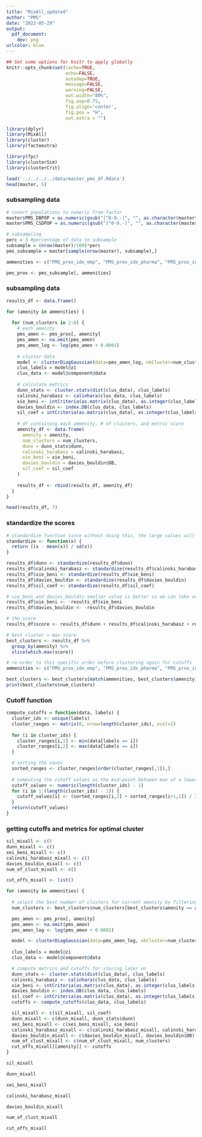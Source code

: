 ```yaml
---
title: "MixAll_updated"
author: "PMS"
date: "2023-05-29"
output:
  pdf_document:
    dev: png
urlcolor: blue
---
```


```r
## Set some options for knitr to apply globally
knitr::opts_chunk$set(cache=TRUE,
                      echo=FALSE,
                      autodep=TRUE,
                      message=FALSE,
                      warning=FALSE,
                      out.width="80%",
                      fig.asp=0.75,
                      fig.align='center',
                      fig.pos = "H", 
                      out.extra = "")
```

```r
library(dplyr)
library(MixAll)
library(cluster)
library(factoextra)

library(fpc)
library(clusterSim)
library(clusterCrit)

load('../../../../data/master_pms_df.Rdata')
head(master, 5)
```

### subsampling data

```r
# covert populations to numeric from factor
master$PMS_DBPOP = as.numeric(gsub("[^0-9.-]", "", as.character(master$PMS_DBPOP)))
master$PMS_CSDPOP = as.numeric(gsub("[^0-9.-]", "", as.character(master$PMS_CSDPOP)))

# subsampling 
perc = 3 #percentage of data to subsample
subsample = (nrow(master)/100)*perc 
pms_subsample = master[sample(nrow(master), subsample),]

ammenities <- c("PMS_prox_idx_emp", "PMS_prox_idx_pharma", "PMS_prox_idx_childcare", "PMS_prox_idx_health", "PMS_prox_idx_grocery", "PMS_prox_idx_educpri", "PMS_prox_idx_educsec", "PMS_prox_idx_lib", "PMS_prox_idx_parks", "PMS_prox_idx_transit")

pms_prox <- pms_subsample[, ammenities]
```

### subsampling data

```r

results_df <- data.frame()

for (amenity in ammenities) {
  
  for (num_clusters in 2:8) {
    # each amenity
    pms_amen <- pms_prox[, amenity]
    pms_amen <- na.omit(pms_amen)
    pms_amen_log <- log(pms_amen + 0.0001)
    
    # cluster data
    model <- clusterDiagGaussian(data=pms_amen_log, nbCluster=num_clusters, strategy = clusterFastStrategy())
    clus_labels = model@zi
    clus_data <- model@component@data
    
    # calculate metrics
    dunn_stats <- cluster.stats(dist(clus_data), clus_labels)
    calinski_harabasz <- calinhara(clus_data, clus_labels)
    xie_beni <- intCriteria(as.matrix(clus_data), as.integer(clus_labels), 'Xie_Beni')$xie_beni
    davies_bouldin <- index.DB(clus_data, clus_labels)
    sil_coef = intCriteria(as.matrix(clus_data), as.integer(clus_labels),'Silhouette')$silhouette
    
    # df containing each ammenity, # of clusters, and metric score
    amenity_df <- data.frame(
      amenity = amenity,
      num_clusters = num_clusters,
      dunn = dunn_stats$dunn,
      calinski_harabasz = calinski_harabasz,
      xie_beni = xie_beni,
      davies_bouldin = davies_bouldin$DB,
      sil_coef = sil_coef
    )
    
    results_df <- rbind(results_df, amenity_df)
  }
}

head(results_df, 7)
```

### standardize the scores

```r
# standardize function since without doing this, the large values will take over when adding them all up
standardize <- function(x) {
  return ((x - mean(x)) / sd(x))
}

results_df$dunn <- standardize(results_df$dunn)
results_df$calinski_harabasz <- standardize(results_df$calinski_harabasz)
results_df$xie_beni <- standardize(results_df$xie_beni)
results_df$davies_bouldin <- standardize(results_df$davies_bouldin)
results_df$sil_coef <- standardize(results_df$sil_coef)

# xie_beni and davies_bouldin smaller value is better so we can take negative value for total score...
results_df$xie_beni <- -results_df$xie_beni
results_df$davies_bouldin <- -results_df$davies_bouldin

# the score
results_df$score <- results_df$dunn + results_df$calinski_harabasz + results_df$xie_beni + results_df$davies_bouldin + results_df$sil_coef
```

```r
# best cluster = max score
best_clusters <- results_df %>%
  group_by(amenity) %>%
  slice(which.max(score))

# re-order to this specific order before clustering again for cutoffs
ammenities <- c("PMS_prox_idx_emp", "PMS_prox_idx_pharma", "PMS_prox_idx_childcare", "PMS_prox_idx_health", "PMS_prox_idx_grocery", "PMS_prox_idx_educpri", "PMS_prox_idx_educsec", "PMS_prox_idx_lib", "PMS_prox_idx_parks", "PMS_prox_idx_transit")

best_clusters <- best_clusters[match(ammenities, best_clusters$amenity), ]
print(best_clusters$num_clusters)
```

### Cutoff function

```r
compute_cutoffs = function(data, labels) {
  cluster_ids <- unique(labels)
  cluster_ranges <- matrix(0, nrow=length(cluster_ids), ncol=2)
  
  for (i in cluster_ids) {
    cluster_ranges[i,1] <- min(data[labels == i])
    cluster_ranges[i,2] <- max(data[labels == i])
  }

  # sorting the vaues
  sorted_ranges <- cluster_ranges[order(cluster_ranges[,1]),]
  
  # computing the cutoff values as the mid-point between max of a lower cluster and min of the one next to it
  cutoff_values <- numeric(length(cluster_ids) - 1)
  for (i in 1:(length(cluster_ids) - 1)) {
    cutoff_values[i] <- (sorted_ranges[i,2] + sorted_ranges[i+1,1]) / 2
  }
  return(cutoff_values)
}
```

### getting cutoffs and metrics for optimal cluster

```r
sil_mixall <- c()
dunn_mixall <- c()
xei_beni_mixall <- c()
calinski_harabasz_mixall <- c()
davies_bouldin_mixall <- c()
num_of_clust_mixall <- c()

cut_offs_mixall <- list()

for (amenity in ammenities) {
  
  # select the best number of clusters for current amenity by filtering the best_cluster df
  num_clusters <- best_clusters$num_clusters[best_clusters$amenity == amenity]

  pms_amen <- pms_prox[, amenity]
  pms_amen <- na.omit(pms_amen)
  pms_amen_log <- log(pms_amen + 0.0001)

  model <- clusterDiagGaussian(data=pms_amen_log, nbCluster=num_clusters, strategy = clusterFastStrategy())
  
  clus_labels = model@zi
  clus_data <- model@component@data

  # compute metrics and cutoffs for storing later on
  dunn_stats <- cluster.stats(dist(clus_data), clus_labels)
  calinski_harabasz <- calinhara(clus_data, clus_labels)
  xie_beni <- intCriteria(as.matrix(clus_data), as.integer(clus_labels), 'Xie_Beni')$xie_beni
  davies_bouldin <- index.DB(clus_data, clus_labels)
  sil_coef <- intCriteria(as.matrix(clus_data), as.integer(clus_labels),'Silhouette')$silhouette
  cutoffs <- compute_cutoffs(clus_data, clus_labels)

  sil_mixall <- c(sil_mixall, sil_coef)
  dunn_mixall <- c(dunn_mixall, dunn_stats$dunn)
  xei_beni_mixall <- c(xei_beni_mixall, xie_beni)
  calinski_harabasz_mixall <- c(calinski_harabasz_mixall, calinski_harabasz)
  davies_bouldin_mixall <- c(davies_bouldin_mixall, davies_bouldin$DB)
  num_of_clust_mixall <- c(num_of_clust_mixall, num_clusters)
  cut_offs_mixall[[amenity]] <- cutoffs
}

```

```r
sil_mixall
```

```r
dunn_mixall
```

```r
xei_beni_mixall
```

```r
calinski_harabasz_mixall
```

```r
davies_bouldin_mixall
```

```r
num_of_clust_mixall
```

```r
cut_offs_mixall
```

<!-- ```{r} -->
<!--  dunn_stats <- cluster.stats(dist(clus_data), clus_labels) -->
<!--  dunn_stats$dunn -->
<!-- ``` -->

<!-- ```{r} -->
<!-- calinski_harabasz <- calinhara(clus_data, clus_labels) -->
<!--  calinski_harabasz -->
<!-- ``` -->

<!-- ```{r} -->
<!--  xie_beni <- intCriteria(as.matrix(clus_data), as.integer(clus_labels), 'Xie_Beni')$xie_beni -->
<!--  xie_beni -->
<!-- ``` -->

<!-- ```{r} -->
<!-- davies_bouldin <- index.DB(clus_data, clus_labels) -->
<!-- davies_bouldin$DB -->
<!-- ``` -->

<!-- ```{r} -->
<!-- sil_coef <- intCriteria(as.matrix(clus_data), as.integer(clus_labels),'Silhouette')$silhouette -->
<!-- sil_coef -->
<!-- ``` -->